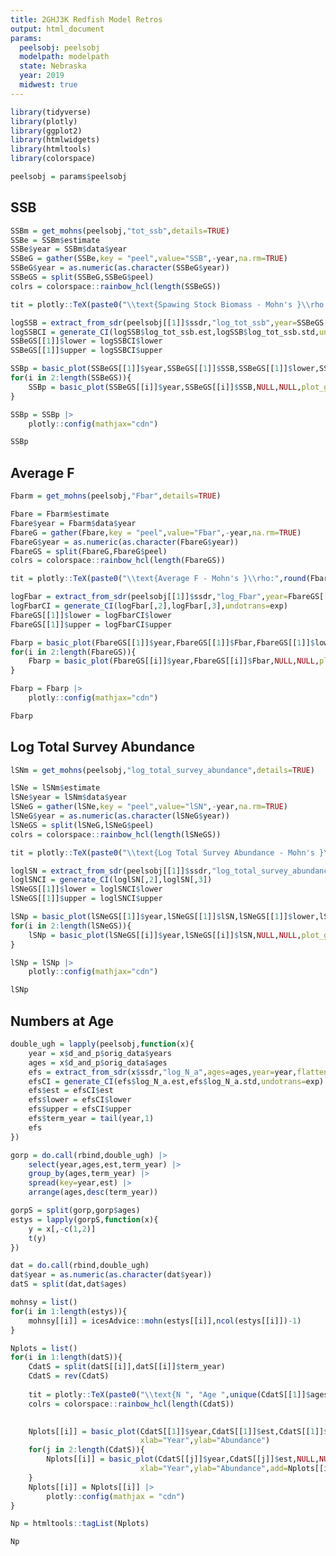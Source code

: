 ```yaml
---
title: 2GHJ3K Redfish Model Retros
output: html_document
params:
  peelsobj: peelsobj
  modelpath: modelpath
  state: Nebraska
  year: 2019
  midwest: true
---
```


```r
library(tidyverse)
library(plotly)
library(ggplot2)
library(htmlwidgets)
library(htmltools)
library(colorspace)
```

```r
peelsobj = params$peelsobj

```

## SSB

```r
SSBm = get_mohns(peelsobj,"tot_ssb",details=TRUE)
SSBe = SSBm$estimate
SSBe$year = SSBm$data$year
SSBeG = gather(SSBe,key = "peel",value="SSB",-year,na.rm=TRUE)
SSBeG$year = as.numeric(as.character(SSBeG$year))
SSBeGS = split(SSBeG,SSBeG$peel)
colrs = colorspace::rainbow_hcl(length(SSBeGS))

tit = plotly::TeX(paste0("\\text{Spawing Stock Biomass - Mohn's }\\rho:",round(SSBm$mohn$rho,3)))

logSSB = extract_from_sdr(peelsobj[[1]]$ssdr,"log_tot_ssb",year=SSBeGS[[1]]$year,flatten=TRUE)
logSSBCI = generate_CI(logSSB$log_tot_ssb.est,logSSB$log_tot_ssb.std,undotrans=exp)
SSBeGS[[1]]$lower = logSSBCI$lower
SSBeGS[[1]]$upper = logSSBCI$upper

SSBp = basic_plot(SSBeGS[[1]]$year,SSBeGS[[1]]$SSB,SSBeGS[[1]]$lower,SSBeGS[[1]]$upper,plot_group="All Years",color=colrs[1],title= tit,xlab="Year",ylab="SSB")
for(i in 2:length(SSBeGS)){
    SSBp = basic_plot(SSBeGS[[i]]$year,SSBeGS[[i]]$SSB,NULL,NULL,plot_group=paste0("-",i-1," Years"),color=colrs[i],title= tit,xlab="Year",ylab="SSB",add=SSBp)
}

SSBp = SSBp |>
    plotly::config(mathjax="cdn")

SSBp
```

## Average F

```r
Fbarm = get_mohns(peelsobj,"Fbar",details=TRUE)

Fbare = Fbarm$estimate
Fbare$year = Fbarm$data$year
FbareG = gather(Fbare,key = "peel",value="Fbar",-year,na.rm=TRUE)
FbareG$year = as.numeric(as.character(FbareG$year))
FbareGS = split(FbareG,FbareG$peel)
colrs = colorspace::rainbow_hcl(length(FbareGS))

tit = plotly::TeX(paste0("\\text{Average F - Mohn's }\\rho:",round(Fbarm$mohn$rho,3)))

logFbar = extract_from_sdr(peelsobj[[1]]$ssdr,"log_Fbar",year=FbareGS[[1]]$year,flatten=TRUE)
logFbarCI = generate_CI(logFbar[,2],logFbar[,3],undotrans=exp)
FbareGS[[1]]$lower = logFbarCI$lower
FbareGS[[1]]$upper = logFbarCI$upper

Fbarp = basic_plot(FbareGS[[1]]$year,FbareGS[[1]]$Fbar,FbareGS[[1]]$lower,FbareGS[[1]]$upper,plot_group="All Years",color=colrs[1],title= tit,xlab="Year",ylab="Fbar")
for(i in 2:length(FbareGS)){
    Fbarp = basic_plot(FbareGS[[i]]$year,FbareGS[[i]]$Fbar,NULL,NULL,plot_group=paste0("-",i-1," Years"),color=colrs[i],title= tit,xlab="Year",ylab="Fbar",add=Fbarp)
}

Fbarp = Fbarp |>
    plotly::config(mathjax="cdn")

Fbarp

```

## Log Total Survey Abundance

```r
lSNm = get_mohns(peelsobj,"log_total_survey_abundance",details=TRUE)

lSNe = lSNm$estimate
lSNe$year = lSNm$data$year
lSNeG = gather(lSNe,key = "peel",value="lSN",-year,na.rm=TRUE)
lSNeG$year = as.numeric(as.character(lSNeG$year))
lSNeGS = split(lSNeG,lSNeG$peel)
colrs = colorspace::rainbow_hcl(length(lSNeGS))

tit = plotly::TeX(paste0("\\text{Log Total Survey Abundance - Mohn's }\\rho:",round(lSNm$mohn$rho,3)))

loglSN = extract_from_sdr(peelsobj[[1]]$ssdr,"log_total_survey_abundance",year=lSNeGS[[1]]$year,flatten=TRUE)
loglSNCI = generate_CI(loglSN[,2],loglSN[,3])
lSNeGS[[1]]$lower = loglSNCI$lower
lSNeGS[[1]]$upper = loglSNCI$upper

lSNp = basic_plot(lSNeGS[[1]]$year,lSNeGS[[1]]$lSN,lSNeGS[[1]]$lower,lSNeGS[[1]]$upper,plot_group="All Years",color=colrs[1],title= tit,xlab="Year",ylab="lSN")
for(i in 2:length(lSNeGS)){
    lSNp = basic_plot(lSNeGS[[i]]$year,lSNeGS[[i]]$lSN,NULL,NULL,plot_group=paste0("-",i-1," Years"),color=colrs[i],title= tit,xlab="Year",ylab="lSN",add=lSNp)
}

lSNp = lSNp |>
    plotly::config(mathjax="cdn")

lSNp


```

## Numbers at Age 

```r

double_ugh = lapply(peelsobj,function(x){
    year = x$d_and_p$orig_data$years
    ages = x$d_and_p$orig_data$ages
    efs = extract_from_sdr(x$ssdr,"log_N_a",ages=ages,year=year,flatten=TRUE)
    efsCI = generate_CI(efs$log_N_a.est,efs$log_N_a.std,undotrans=exp)
    efs$est = efsCI$est
    efs$lower = efsCI$lower
    efs$upper = efsCI$upper
    efs$term_year = tail(year,1)
    efs
})

gorp = do.call(rbind,double_ugh) |>
    select(year,ages,est,term_year) |>
    group_by(ages,term_year) |>
    spread(key=year,est) |>
    arrange(ages,desc(term_year))

gorpS = split(gorp,gorp$ages)
estys = lapply(gorpS,function(x){
    y = x[,-c(1,2)]
    t(y)
})

dat = do.call(rbind,double_ugh)
dat$year = as.numeric(as.character(dat$year))
datS = split(dat,dat$ages)

mohnsy = list()
for(i in 1:length(estys)){
    mohnsy[[i]] = icesAdvice::mohn(estys[[i]],ncol(estys[[i]])-1)
}

Nplots = list()
for(i in 1:length(datS)){
    CdatS = split(datS[[i]],datS[[i]]$term_year)
    CdatS = rev(CdatS)
    
    tit = plotly::TeX(paste0("\\text{N ", "Age ",unique(CdatS[[1]]$ages)," - Mohn's }\\rho:",round(mohnsy[[i]],3)))
    colrs = colorspace::rainbow_hcl(length(CdatS))

    
    Nplots[[i]] = basic_plot(CdatS[[1]]$year,CdatS[[1]]$est,CdatS[[1]]$lower,CdatS[[1]]$upper,"All Years",color=colrs[1],title=tit,
                             xlab="Year",ylab="Abundance")
    for(j in 2:length(CdatS)){
        Nplots[[i]] = basic_plot(CdatS[[j]]$year,CdatS[[j]]$est,NULL,NULL,"All Years",color=colrs[j],title=tit,
                             xlab="Year",ylab="Abundance",add=Nplots[[i]])
    }
    Nplots[[i]] = Nplots[[i]] |>
        plotly::config(mathjax = "cdn")
}

Np = htmltools::tagList(Nplots)

Np

```
